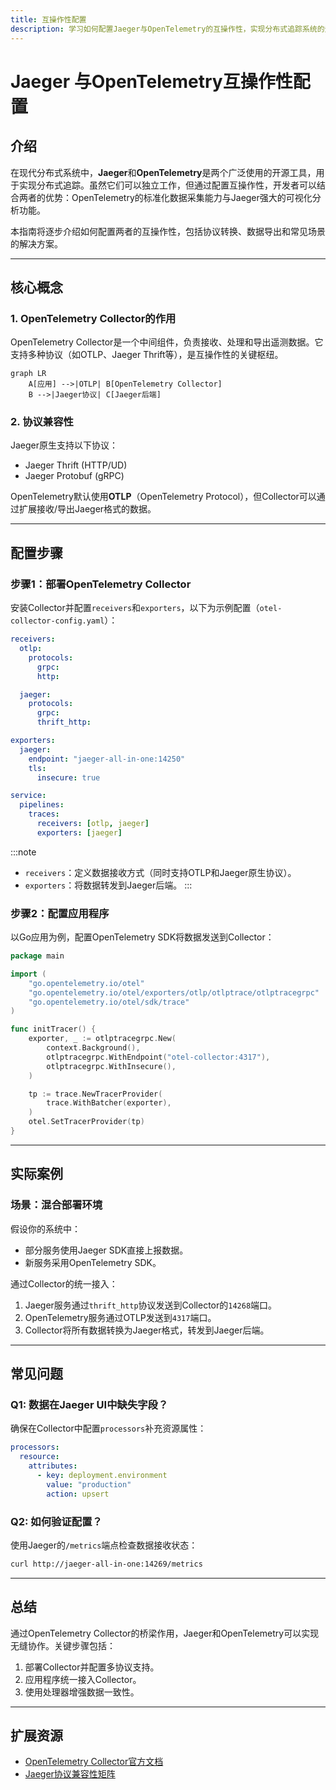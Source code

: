 ```yaml
---
title: 互操作性配置
description: 学习如何配置Jaeger与OpenTelemetry的互操作性，实现分布式追踪系统的无缝集成。
---
```


# Jaeger 与OpenTelemetry互操作性配置

## 介绍

在现代分布式系统中，**Jaeger**和**OpenTelemetry**是两个广泛使用的开源工具，用于实现分布式追踪。虽然它们可以独立工作，但通过配置互操作性，开发者可以结合两者的优势：OpenTelemetry的标准化数据采集能力与Jaeger强大的可视化分析功能。

本指南将逐步介绍如何配置两者的互操作性，包括协议转换、数据导出和常见场景的解决方案。

---

## 核心概念

### 1. OpenTelemetry Collector的作用
OpenTelemetry Collector是一个中间组件，负责接收、处理和导出遥测数据。它支持多种协议（如OTLP、Jaeger Thrift等），是互操作性的关键枢纽。

```mermaid
graph LR
    A[应用] -->|OTLP| B[OpenTelemetry Collector]
    B -->|Jaeger协议| C[Jaeger后端]
```

### 2. 协议兼容性
Jaeger原生支持以下协议：
- Jaeger Thrift (HTTP/UD)
- Jaeger Protobuf (gRPC)

OpenTelemetry默认使用**OTLP**（OpenTelemetry Protocol），但Collector可以通过扩展接收/导出Jaeger格式的数据。

---

## 配置步骤

### 步骤1：部署OpenTelemetry Collector
安装Collector并配置`receivers`和`exporters`，以下为示例配置（`otel-collector-config.yaml`）：

```yaml
receivers:
  otlp:
    protocols:
      grpc:
      http:

  jaeger:
    protocols:
      grpc:
      thrift_http:

exporters:
  jaeger:
    endpoint: "jaeger-all-in-one:14250"
    tls:
      insecure: true

service:
  pipelines:
    traces:
      receivers: [otlp, jaeger]
      exporters: [jaeger]
```

:::note
- `receivers`：定义数据接收方式（同时支持OTLP和Jaeger原生协议）。
- `exporters`：将数据转发到Jaeger后端。
:::

### 步骤2：配置应用程序
以Go应用为例，配置OpenTelemetry SDK将数据发送到Collector：

```go
package main

import (
	"go.opentelemetry.io/otel"
	"go.opentelemetry.io/otel/exporters/otlp/otlptrace/otlptracegrpc"
	"go.opentelemetry.io/otel/sdk/trace"
)

func initTracer() {
	exporter, _ := otlptracegrpc.New(
		context.Background(),
		otlptracegrpc.WithEndpoint("otel-collector:4317"),
		otlptracegrpc.WithInsecure(),
	)

	tp := trace.NewTracerProvider(
		trace.WithBatcher(exporter),
	)
	otel.SetTracerProvider(tp)
}
```

---

## 实际案例

### 场景：混合部署环境
假设你的系统中：
- 部分服务使用Jaeger SDK直接上报数据。
- 新服务采用OpenTelemetry SDK。

通过Collector的统一接入：
1. Jaeger服务通过`thrift_http`协议发送到Collector的`14268`端口。
2. OpenTelemetry服务通过OTLP发送到`4317`端口。
3. Collector将所有数据转换为Jaeger格式，转发到Jaeger后端。

---

## 常见问题

### Q1: 数据在Jaeger UI中缺失字段？
确保在Collector中配置`processors`补充资源属性：
```yaml
processors:
  resource:
    attributes:
      - key: deployment.environment
        value: "production"
        action: upsert
```

### Q2: 如何验证配置？
使用Jaeger的`/metrics`端点检查数据接收状态：
```bash
curl http://jaeger-all-in-one:14269/metrics
```

---

## 总结

通过OpenTelemetry Collector的桥梁作用，Jaeger和OpenTelemetry可以实现无缝协作。关键步骤包括：
1. 部署Collector并配置多协议支持。
2. 应用程序统一接入Collector。
3. 使用处理器增强数据一致性。

---

## 扩展资源
- [OpenTelemetry Collector官方文档](https://opentelemetry.io/docs/collector/)
- [Jaeger协议兼容性矩阵](https://www.jaegertracing.io/docs/latest/apis/)